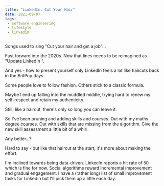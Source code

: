 ```yaml
---
title: "LinkedIn: Cut Your Hair"
date: 2021-09-07
tags:
 - software engineering
 - lifestyle
 - linkedin
---
```


Songs used to sing "Cut your hair and get a job"...

Fast forward into the 2020s. Now that lines needs to be reimagined as "Update LinkedIn ".

And yes - how to present yourself only LinkedIn feels a lot like haircuts back in the BritPop days.

Some people love to follow fashion. Others stick to a classic formula.

Maybe I end up falling into the muddled middle, trying hard to renew my self-respect and retain my authenticity.

Still, like a haircut, there's only so long you can leave it.

So I've been pruning and adding skills and courses. Out with my maths degree courses. Out with skills that are missing
from the algorithm. Give the new skill assessment a little bit of a whirl.

Any better...?

Hard to say - but like that haircut at the start, it's more about making the effort.

I'm inclined towards being data-driven. LinkedIn reports a hit rate of 50 which is fine for now. Social algorithms
reward incremental improvement and gradual engagement. I have a (rather long) list of small improvement tasks for
LinkedIn but I'll pick them up a little each day.

